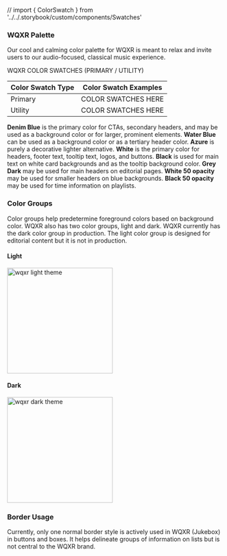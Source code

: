 // import { ColorSwatch } from '../../.storybook/custom/components/Swatches'

<Meta title="Foundations/Color Palettes/WQXR Palette" />

### WQXR Palette

Our cool and calming color palette for WQXR is meant to relax and invite users to our audio-focused, classical music experience.

WQXR COLOR SWATCHES (PRIMARY / UTILITY)

| Color Swatch Type | Color Swatch Examples |
| -- | -- |
| Primary | COLOR SWATCHES HERE |
| Utility | COLOR SWATCHES HERE |


**Denim Blue** is the primary color for CTAs, secondary headers, and may be used as a background color or for larger, prominent elements. **Water Blue** can be used as a background color or as a tertiary header color. **Azure** is purely a decorative lighter alternative. **White** is the primary color for headers, footer text, tooltip text, logos, and buttons. **Black** is used for main text on white card backgrounds and as the tooltip background color. **Grey Dark** may be used for main headers on editorial pages. **White 50 opacity** may be used for smaller headers on blue backgrounds. **Black 50 opacity** may be used for time information on playlists.


### Color Groups
Color groups help predetermine foreground colors based on background color. WQXR also has two color groups, light and dark. WQXR currently has the dark color group in production. The light color group is designed for editorial content but it is not in production.

#### Light
<img alt="wqxr light theme" src="/assets/images/Foundations-Color-WQXR-LightTheme.png" width="246" />

#### Dark
<img alt="wqxr dark theme" src="/assets/images/Foundations-Color-WQXR-DarkTheme.png" width="246" />


### Border Usage

Currently, only one normal border style is actively used in WQXR (Jukebox) in buttons and boxes. It helps delineate groups of information on lists but is not central to the WQXR brand.
